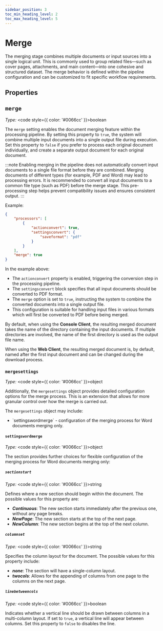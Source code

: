 ```yaml
---
sidebar_position: 3
toc_min_heading_level: 2
toc_max_heading_level: 5
---
```



# Merge

The merging stage combines multiple documents or input sources into a single logical unit. This is commonly used
to group related files—such as cover pages, attachments, and main content—into one cohesive and structured dataset.
The merge behavior is defined within the pipeline configuration and can be customized to fit specific workflow requirements.

## Properties

## `merge`

*Type:* <code style={{ color: '#0066cc' }}>boolean</code>

The `merge` setting enables the document merging feature within the processing pipeline.
By setting this property to `true`, the system will combine multiple input documents into a single output file during execution.
Set this property to `false` if you prefer to process each original document individually, and create a separate output
document for each original document.

:::note
Enabling merging in the pipeline does not automatically convert input documents to a single file format before
they are combined. Merging documents of different types (for example, PDF and Word) may lead to processing errors.
It is recommended to convert all input documents to a common file type (such as PDF) before the merge stage.
This pre-processing step helps prevent compatibility issues and ensures consistent output.
:::

Example:
```json title="pipeline.json"
{
    "processors": [
        {
            "actionconvert": true,
            "settingsconvert": {
                "saveformat": "pdf"
            }
        }
    ],
    "merge": true
}
```

In the example above:

- The `actionconvert` property is enabled, triggering the conversion step in the processing pipeline.
- The `settingsconvert` block specifies that all input documents should be converted to PDF format.
- The `merge` option is set to `true`, instructing the system to combine the converted documents into a single output file.
- This configuration is suitable for handling input files in various formats which will first be converted to PDF before being merged.

By default, when using the **Console Client**, the resulting merged document takes the name of the directory containing
the input documents. If multiple directories are involved, the name of the first directory is used as the output file name.

When using the **Web Client**, the resulting merged document is, by default, named after the first input document
and can be changed during the download process.

### `mergesettings`

*Type:* <code style={{ color: '#0066cc' }}>object</code>

Additionally, the `mergesettings` object provides detailed configuration options for the merge process. This is an
extension that allows for more granular control over how the merge is carried out.

The `mergesettings` object may include:

- <Link to="#settingswordmerge">`settingswordmerge`</Link> - configuration of the merging process for Word documents merging only.

#### `settingswordmerge`

*Type:* <code style={{ color: '#0066cc' }}>object</code>

The section provides further choices for flexible configuration of the merging process for Word documents merging only:

##### `sectionstart`

*Type:* <code style={{ color: '#0066cc' }}>string</code>

Defines where a new section should begin within the document.
The possible values for this property are:
- ***Continuous***: The new section starts immediately after the previous one, without any page breaks.
- ***NewPage***: The new section starts at the top of the next page.
- ***NewColumn***: The new section begins at the top of the next column.

##### `columnset`

*Type:* <code style={{ color: '#0066cc' }}>string</code>

Specifies the column layout for the document. The possible values for this property include:
- ***none***: The section will have a single-column layout.
- ***twocols***: Allows for the appending of columns from one page to the columns on the next page.


##### `linebetweencols`

*Type:* <code style={{ color: '#0066cc' }}>boolean</code>

Indicates whether a vertical line should be drawn between columns in a multi-column layout.
If set to `true`, a vertical line will appear between columns. Set this property to `false` to disables the line.

